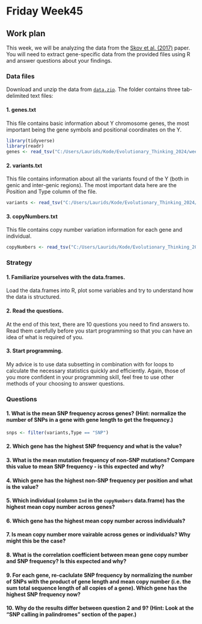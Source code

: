 # Friday Week45

## Work plan

This week, we will be analyzing the data from the [Skov et al. (2017)](https://journals.plos.org/plosgenetics/article?id=10.1371/journal.pgen.1006834) paper. You will need to extract gene-specific data from the provided files using R and answer questions about your findings.

### Data files
Download and unzip the data from [`data.zip`](data.zip). The folder contains three tab-delimited text files:

#### 1. genes.txt
This file contains basic information about Y chromosome genes, the most important being the gene symbols and positional coordinates on the Y.
```r
library(tidyverse)
library(readr)
genes <- read_tsv("C:/Users/Laurids/Kode/Evolutionary_Thinking_2024/week45/Friday/data/genes.txt")
```


#### 2. variants.txt
This file contains information about all the variants found of the Y (both in genic and inter-genic regions). The most important data here are the Position and Type column of the file.
```r
variants <- read_tsv("C:/Users/Laurids/Kode/Evolutionary_Thinking_2024/week45/Friday/data/variants.txt")
```


#### 3. copyNumbers.txt
This file contains copy number variation information for each gene and individual.
```r
copyNumbers <- read_tsv("C:/Users/Laurids/Kode/Evolutionary_Thinking_2024/week45/Friday/data/copyNumbers.txt")
```

### Strategy
#### 1. Familiarize yourselves with the data.frames.
Load the data.frames into R, plot some variables and try to understand how the data is structured.

#### 2. Read the questions.
At the end of this text, there are 10 questions you need to find answers to. Read them carefully before you start programming so that you can have an idea of what is required of you.

#### 3. Start programming.
My advice is to use data subsetting in combination with for loops to calculate the necessary statistics quickly and efficiently. Again, those of you more confident in your programming skill, feel free to use other methods of your choosing to answer questions.

### Questions
#### 1. What is the mean SNP frequency across genes? (Hint: normalize the number of SNPs in a gene with gene length to get the frequency.)
```r
snps <- filter(variants,Type == "SNP")
```


#### 2. Which gene has the highest SNP frequency and what is the value?

#### 3. What is the mean mutation frequency of non-SNP mutations? Compare this value to mean SNP frequency - is this expected and why?

#### 4. Which gene has the highest non-SNP frequency per position and what is the value?

#### 5. Which individual (column `Ind` in the `copyNumbers` data.frame) has the highest mean copy number across genes?

#### 6. Which gene has the highest mean copy number across individuals?

#### 7. Is mean copy number more vairable across genes or individuals? Why might this be the case?

#### 8. What is the correlation coefficient between mean gene copy number and SNP frequency? Is this expected and why?

#### 9. For each gene, re-caclulate SNP frequency by normalizing the number of SNPs with the product of gene length and mean copy number (i.e. the sum total sequence length of all copies of a gene). Which gene has the highest SNP frequency now?

#### 10. Why do the results differ between question 2 and 9? (Hint: Look at the "SNP calling in palindromes" section of the paper.)


